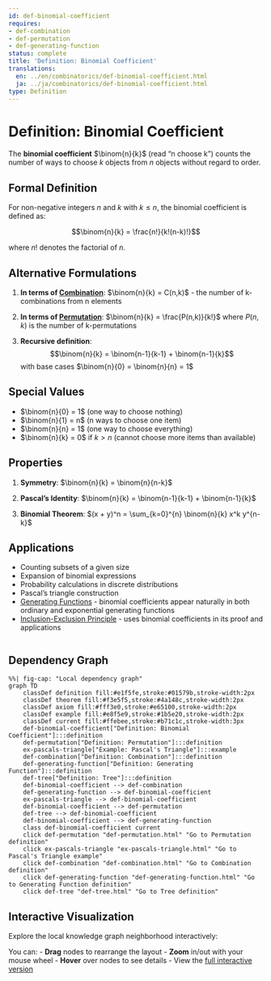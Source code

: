 ```yaml
---
id: def-binomial-coefficient
requires:
- def-combination
- def-permutation
- def-generating-function
status: complete
title: 'Definition: Binomial Coefficient'
translations:
  en: ../en/combinatorics/def-binomial-coefficient.html
  ja: ../ja/combinatorics/def-binomial-coefficient.html
type: Definition
---
```


# Definition: Binomial Coefficient

The **binomial coefficient** $\binom{n}{k}$ (read "n choose k") counts the number of ways to choose $k$ objects from $n$ objects without regard to order.

## Formal Definition

For non-negative integers $n$ and $k$ with $k \leq n$, the binomial coefficient is defined as:

$$\binom{n}{k} = \frac{n!}{k!(n-k)!}$$

where $n!$ denotes the factorial of $n$.

## Alternative Formulations

1. **In terms of [Combination](def-combination.qmd)**: $\binom{n}{k} = C(n,k)$ - the number of k-combinations from n elements

2. **In terms of [Permutation](def-permutation.qmd)**: $\binom{n}{k} = \frac{P(n,k)}{k!}$ where $P(n,k)$ is the number of k-permutations

3. **Recursive definition**:
   $$\binom{n}{k} = \binom{n-1}{k-1} + \binom{n-1}{k}$$
   with base cases $\binom{n}{0} = \binom{n}{n} = 1$

## Special Values

- $\binom{n}{0} = 1$ (one way to choose nothing)
- $\binom{n}{1} = n$ (n ways to choose one item)
- $\binom{n}{n} = 1$ (one way to choose everything)
- $\binom{n}{k} = 0$ if $k > n$ (cannot choose more items than available)

## Properties

1. **Symmetry**: $\binom{n}{k} = \binom{n}{n-k}$

2. **Pascal's Identity**: $\binom{n}{k} = \binom{n-1}{k-1} + \binom{n-1}{k}$

3. **Binomial Theorem**: $(x + y)^n = \sum_{k=0}^{n} \binom{n}{k} x^k y^{n-k}$

## Applications

- Counting subsets of a given size
- Expansion of binomial expressions
- Probability calculations in discrete distributions
- Pascal's triangle construction
- [Generating Functions](def-generating-function.qmd) - binomial coefficients appear naturally in both ordinary and exponential generating functions
- [Inclusion-Exclusion Principle](thm-inclusion-exclusion.qmd) - uses binomial coefficients in its proof and applications

```mermaid
```

## Dependency Graph

```mermaid
%%| fig-cap: "Local dependency graph"
graph TD
    classDef definition fill:#e1f5fe,stroke:#01579b,stroke-width:2px
    classDef theorem fill:#f3e5f5,stroke:#4a148c,stroke-width:2px
    classDef axiom fill:#fff3e0,stroke:#e65100,stroke-width:2px
    classDef example fill:#e8f5e9,stroke:#1b5e20,stroke-width:2px
    classDef current fill:#ffebee,stroke:#b71c1c,stroke-width:3px
    def-binomial-coefficient["Definition: Binomial Coefficient"]:::definition
    def-permutation["Definition: Permutation"]:::definition
    ex-pascals-triangle["Example: Pascal's Triangle"]:::example
    def-combination["Definition: Combination"]:::definition
    def-generating-function["Definition: Generating Function"]:::definition
    def-tree["Definition: Tree"]:::definition
    def-binomial-coefficient --> def-combination
    def-generating-function --> def-binomial-coefficient
    ex-pascals-triangle --> def-binomial-coefficient
    def-binomial-coefficient --> def-permutation
    def-tree --> def-binomial-coefficient
    def-binomial-coefficient --> def-generating-function
    class def-binomial-coefficient current
    click def-permutation "def-permutation.html" "Go to Permutation definition"
    click ex-pascals-triangle "ex-pascals-triangle.html" "Go to Pascal's Triangle example"
    click def-combination "def-combination.html" "Go to Combination definition"
    click def-generating-function "def-generating-function.html" "Go to Generating Function definition"
    click def-tree "def-tree.html" "Go to Tree definition"
```

## Interactive Visualization

Explore the local knowledge graph neighborhood interactively:

::: {.graph-viz data-id="def-binomial-coefficient" data-width="700" data-height="500"}
:::

You can:
- **Drag** nodes to rearrange the layout
- **Zoom** in/out with your mouse wheel
- **Hover** over nodes to see details
- View the [full interactive version](../../output/interactive/def-binomial-coefficient.html){target="_blank"}

